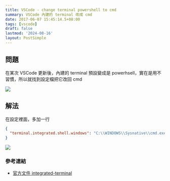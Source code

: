 ```yaml
---
title: VSCode - change terminal powershell to cmd
summary: VSCode 內建的 terminal 改成 cmd
date: 2017-06-07 15:45:14.5+08:00
tags: [vscode]
draft: false
lastmod: '2024-08-16'
layout: PostSimple
---
```


## 問題

在某次 VSCode 更新後，內建的 terminal 預設變成是 powerhsell，實在是用不習慣，所以就找到設定檔把它改回 cmd

![](/static/images/404.webp)

## 解法

在設定裡面，多加一行

```json
{
  "terminal.integrated.shell.windows": "C:\\WINDOWS\\Sysnative\\cmd.exe"
}
```

![](/static/images/404.webp)

### 參考連結

- [官方文件 integrated-terminal](https://code.visualstudio.com/docs/editor/integrated-terminal)
